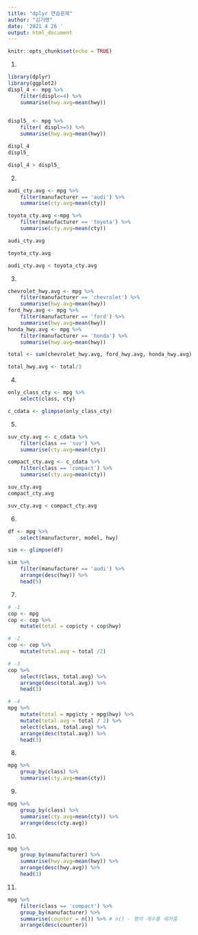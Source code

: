 ```yaml
---
title: "dplyr 연습문제"
author: "김기영"
date: '2021 4 26 '
output: html_document
---
```


```r
knitr::opts_chunk$set(echo = TRUE)
```

1.
```r
library(dplyr)
library(ggplot2)
displ_4 <- mpg %>%
    filter(displ<=4) %>%
    summarise(hwy.avg=mean(hwy))
    

displ5_ <- mpg %>%
    filter( displ>=5) %>%
    summarise(hwy.avg=mean(hwy))

displ_4 
displ5_

displ_4 > displ5_
```

2.
```r
audi_cty.avg <- mpg %>%
    filter(manufacturer == 'audi') %>%
    summarise(cty.avg=mean(cty))

toyota_cty.avg <-mpg %>%
    filter(manufacturer == 'toyota') %>%
    summarise(cty.avg=mean(cty))

audi_cty.avg

toyota_cty.avg

audi_cty.avg < toyota_cty.avg

```

3. 
```r
chevrolet_hwy.avg <- mpg %>%
    filter(manufacturer == 'chevrolet') %>%
    summarise(hwy.avg=mean(hwy))
ford_hwy.avg <- mpg %>%
    filter(manufacturer == 'ford') %>%
    summarise(hwy.avg=mean(hwy))
honda_hwy.avg <- mpg %>%
    filter(manufacturer == 'honda') %>%
    summarise(hwy.avg=mean(hwy))

total <- sum(chevrolet_hwy.avg, ford_hwy.avg, honda_hwy.avg) 

total_hwy.avg <- total/3
```

4.
```r
only_class_cty <- mpg %>%
    select(class, cty)

c_cdata <- glimpse(only_class_cty)
```

5.
```r
suv_cty.avg <- c_cdata %>%
    filter(class == 'suv') %>%
    summarise(cty.avg=mean(cty))

compact_cty.avg <- c_cdata %>%
    filter(class == 'compact') %>%
    summarise(cty.avg=mean(cty))

suv_cty.avg
compact_cty.avg

suv_cty.avg < compact_cty.avg
```

6.
```r
df <- mpg %>% 
    select(manufacturer, model, hwy)

sim <- glimpse(df)

sim %>% 
    filter(manufacturer == 'audi') %>%
    arrange(desc(hwy)) %>%
    head(5)
```

7.
```r
# -1
cop <- mpg
cop <- cop %>%
    mutate(total = cop$cty + cop$hwy)

# -2
cop <- cop %>%
    mutate(total.avg = total /2)

# -3
cop %>%
    select(class, total.avg) %>%
    arrange(desc(total.avg)) %>%
    head(3)

# -4 
mpg %>%
    mutate(total = mpg$cty + mpg$hwy) %>%
    mutate(total.avg = total / 2) %>%
    select(class, total.avg) %>%
    arrange(desc(total.avg)) %>%
    head(3)
```

8.
```r
mpg %>%
    group_by(class) %>%
    summarise(cty.avg=mean(cty))
```

9.
```r
mpg %>%
    group_by(class) %>%
    summarise(cty.avg=mean(cty)) %>%
    arrange(desc(cty.avg))
```

10.
```r
mpg %>%
    group_by(manufacturer) %>%
    summarise(hwy.avg=mean(hwy)) %>%
    arrange(desc(hwy.avg)) %>%
    head(3)
```

11.
```r
mpg %>%
    filter(class == 'compact') %>% 
    group_by(manufacturer) %>%
    summarise(counter = n()) %>% # n() - 행의 개수를 세어줌
    arrange(desc(counter))       
```


